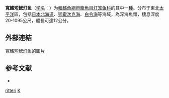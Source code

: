 {{Speciesbox
| name = 寬鰭短鰓灯鱼
| status = NE
| status_system = IUCN3.1
| genus = Nannobrachium
| species = ritteri
| authority = [[Gilbert|Gilbert]], 1915
| synonyms = *''Lampanyctus ritteri''<br /><small>Gilbert, 1915</small>
}}

'''寬鰭短鰓灯鱼'''（[[学名|学名]]：{{lang|la|''Nannobrachium ritteri''}}）为[[輻鰭魚綱|輻鰭魚綱]][[燈籠魚目|燈籠魚目]][[灯笼鱼科|灯笼鱼科]]的其中一[[種|種]]。分布于東北[[太平洋|太平洋]]區，包括[[日本|日本]][[北海道|北海道]]、[[鄂霍次克海|鄂霍次克海]]、[[白令海|白令海]]等海域，為深海魚類，棲息深度20-1095公尺，體長可達12公分。

==外部連結==
[http://fishbase.org/Photos/ThumbnailsSummary.php?ID=2734 寬鰭短鰓灯鱼的圖片]{{Wayback|url=http://fishbase.org/Photos/ThumbnailsSummary.php?ID=2734 |date=20160305045629 }}

== 参考文献 ==
{{refbegin}}
*{{FishBase_species|genus=Nannobrachium|species=ritteri|year=2012|month=2}}
{{refend}}

{{Taxonbar|from=Q3756388}}

[[Category:短鰓灯魚屬|ritteri]]
[[Category:_1915年描述的鱼类|K]]


{{灯笼鱼目小作品}}